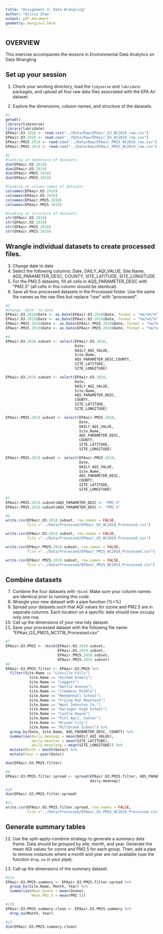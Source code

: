 ```yaml
---
title: "Assignment 4: Data Wrangling"
author: "Alicia Zhao"
output: pdf_document
geometry: margin=2.54cm
---
```


## OVERVIEW

This exercise accompanies the lessons in Environmental Data Analytics on Data Wrangling 

## Set up your session 
1. Check your working directory, load the `tidyverse` and `lubridate` packages, and upload all four raw data files associated with the EPA Air dataset. 

2. Explore the dimensions, column names, and structure of the datasets. 

```r
#1
getwd()
library(tidyverse)
library(lubridate)
EPAair.O3.2018 <- read.csv("../Data/Raw/EPAair_O3_NC2018_raw.csv")
EPAair.O3.2019 <- read.csv("../Data/Raw/EPAair_O3_NC2019_raw.csv")
EPAair.PM25.2018 <- read.csv("../Data/Raw/EPAair_PM25_NC2018_raw.csv")
EPAair.PM25.2019 <- read.csv("../Data/Raw/EPAair_PM25_NC2019_raw.csv")

#2
#looking at dimension of datasets
dim(EPAair.O3.2018)
dim(EPAair.O3.2019)
dim(EPAair.PM25.2018)
dim(EPAair.PM25.2019)

#looking at column names of datasets
colnames(EPAair.O3.2018)
colnames(EPAair.O3.2019)
colnames(EPAair.PM25.2018)
colnames(EPAair.PM25.2019)

#looking at structure of datasets
str(EPAair.O3.2018)
str(EPAair.O3.2019)
str(EPAair.PM25.2018)
str(EPAair.PM25.2019)

```


## Wrangle individual datasets to create processed files.
3. Change date to date
4. Select the following columns: Date, DAILY_AQI_VALUE, Site.Name, AQS_PARAMETER_DESC, COUNTY, SITE_LATITUDE, SITE_LONGITUDE
5. For the PM2.5 datasets, fill all cells in AQS_PARAMETER_DESC with "PM2.5" (all cells in this column should be identical).
6. Save all four processed datasets in the Processed folder. Use the same file names as the raw files but replace "raw" with "processed".

```r
#3
#Change 'date' to date
EPAair.O3.2018$Date <- as.Date(EPAair.O3.2018$Date, format = "%m/%d/%Y")
EPAair.O3.2019$Date <- as.Date(EPAair.O3.2019$Date, format = "%m/%d/%Y")
EPAair.PM25.2018$Date <- as.Date(EPAair.PM25.2018$Date, format = "%m/%d/%Y")
EPAair.PM25.2019$Date <- as.Date(EPAair.PM25.2019$Date, format = "%m/%d/%Y")

#4
EPAair.O3.2018.subset <- select(EPAair.O3.2018,
                                Date,
                                DAILY_AQI_VALUE,
                                Site.Name,
                                AQS_PARAMETER_DESC,COUNTY,
                                SITE_LATITUDE,
                                SITE_LONGITUDE)

EPAair.O3.2019.subset <- select(EPAair.O3.2019,
                                Date,
                                DAILY_AQI_VALUE,
                                Site.Name,
                                AQS_PARAMETER_DESC,
                                COUNTY,
                                SITE_LATITUDE,
                                SITE_LONGITUDE)

EPAair.PM25.2018.subset <- select(EPAair.PM25.2018,
                                  Date,
                                  DAILY_AQI_VALUE,
                                  Site.Name,
                                  AQS_PARAMETER_DESC,
                                  COUNTY,
                                  SITE_LATITUDE,
                                  SITE_LONGITUDE)

EPAair.PM25.2019.subset <- select(EPAair.PM25.2019,
                                  Date,
                                  DAILY_AQI_VALUE,
                                  Site.Name,
                                  AQS_PARAMETER_DESC,
                                  COUNTY,
                                  SITE_LATITUDE,
                                  SITE_LONGITUDE)

#5
EPAair.PM25.2018.subset$AQS_PARAMETER_DESC <- "PM2.5"
EPAair.PM25.2019.subset$AQS_PARAMETER_DESC <- "PM2.5"

#6
write.csv(EPAair.O3.2018.subset, row.names = FALSE, 
          file ="../Data/Processed/EPAair_O3_NC2018_Processed.csv")

write.csv(EPAair.O3.2019.subset, row.names = FALSE, 
          file ="../Data/Processed/EPAair_O3_NC2019_Processed.csv")

write.csv(EPAair.PM25.2018.subset, row.names = FALSE, 
          file ="../Data/Processed/EPAair_PM25_NC2018_Processed.csv")

write.csv(EPAair.PM25.2019.subset, row.names = FALSE, 
          file ="../Data/Processed/EPAair_PM25_NC2019_Processed.csv")


```
## Combine datasets
7. Combine the four datasets with `rbind`. Make sure your column names are identical prior to running this code. 
8. Wrangle your new dataset with a pipe function (%>%)
9. Spread your datasets such that AQI values for ozone and PM2.5 are in separate columns. Each location on a specific date should now occupy only one row.
10. Call up the dimensions of your new tidy dataset.
11. Save your processed dataset with the following file name: "EPAair_O3_PM25_NC1718_Processed.csv"

```r
#7
EPAair.O3.PM25 <- rbind(EPAair.O3.2018.subset,
                        EPAair.O3.2019.subset, 
                        EPAair.PM25.2018.subset,
                        EPAair.PM25.2019.subset)
#8
EPAair.O3.PM25.filter <- EPAair.O3.PM25 %>%
  filter(Site.Name == "Linville Falls"|
           Site.Name == "Durham Armory"|
           Site.Name == "Leggett"|
           Site.Name == "Hattie Avenue"|
           Site.Name == "Clemmons Middle"|
           Site.Name == "Mendenhall School"|
           Site.Name == "Frying Pan Mountain"|
           Site.Name == "West Johnston Co."|
           Site.Name == "Garinger High School"|
           Site.Name == "Castle Hayne"| 
           Site.Name == "Pitt Agri. Center"|
           Site.Name == "Bryson City"|
           Site.Name == "Millbrook School") %>%
  group_by(Date, Site.Name, AQS_PARAMETER_DESC, COUNTY) %>%
  summarise(daily.meanaqi = mean(DAILY_AQI_VALUE),
            daily.meanlat = mean(SITE_LATITUDE),
            daily.meanlong = mean(SITE_LONGITUDE)) %>%
  mutate(Month = month(Date)) %>%
  mutate(Year = year(Date))

dim(EPAair.O3.PM25.filter)

#9
EPAair.O3.PM25.filter.spread <- spread(EPAair.O3.PM25.filter, AQS_PARAMETER_DESC,
                                       daily.meanaqi)

#10
dim(EPAair.O3.PM25.filter.spread)

#11
write.csv(EPAair.O3.PM25.filter.spread, row.names = FALSE,
          file ="../Data/Processed/EPAair_O3_PM25_NC1819_Processed.csv")
```


## Generate summary tables
12. Use the split-apply-combine strategy to generate a summary data frame. Data should be grouped by site, month, and year. Generate the mean AQI values for ozone and PM2.5 for each group. Then, add a pipe to remove instances where a month and year are not available (use the function `drop_na` in your pipe). 

13. Call up the dimensions of the summary dataset.

```r
#12a
EPAair.O3.PM25.summary <- EPAair.O3.PM25.filter.spread %>%
  group_by(Site.Name, Month, Year) %>%
  summarise(Mean.Ozone = mean(Ozone),
            Mean.PM2.5 = mean(PM2.5))

#12b
EPAair.O3.PM25.summary.clean <- EPAair.O3.PM25.summary %>%
  drop_na(Month, Year)

#13
dim(EPAair.O3.PM25.summary.clean)
```

